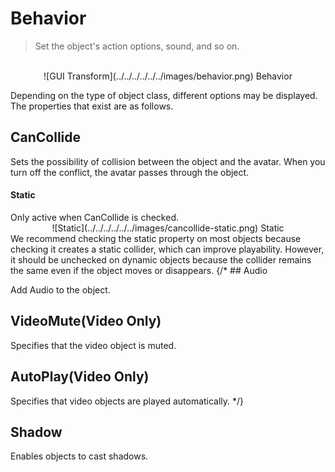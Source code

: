 
# Behavior

> Set the object's action options, sound, and so on.

<br />
<center>![GUI Transform](../../../../../../images/behavior.png) Behavior</center>

Depending on the type of object class, different options may be displayed. The properties that exist are as follows.

## CanCollide

Sets the possibility of collision between the object and the avatar. When you turn off the conflict, the avatar passes through the object.

#### Static

<Callout type="info" emoji="ℹ️">
  Only active when CanCollide is checked.

<br />

<center>![Static](../../../../../../images/cancollide-static.png) Static</center>

</Callout>
We recommend checking the static property on most objects because checking it creates
a static collider, which can improve playability. However, it should be unchecked
on dynamic objects because the collider remains the same even if the object moves
or disappears.
{/* 
## Audio

Add Audio to the object.

## VideoMute(Video Only)

Specifies that the video object is muted.

## AutoPlay(Video Only)

Specifies that video objects are played automatically. \*/}

## Shadow

Enables objects to cast shadows.
